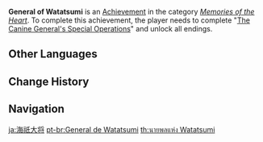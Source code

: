 {{Achievement Infobox
|title        = 
|id           = 84125
|order id     = 6800
|category     = Memories of the Heart
|description  = Complete "[[The Canine General's Special Operations]]" and unlock all endings.
|requirements = 
|primogems    = 20
|tracking     = 
|quest        = The Canine General's Special Operations
|topic        = 
}}
'''General of Watatsumi''' is an [[Achievement]] in the category ''[[Memories of the Heart]]''. To complete this achievement, the player needs to complete "[[The Canine General's Special Operations]]" and unlock all endings.
<!--
==Trivia==

==Video Guides==
{{EVT
|video1   = 
|caption1 = 
}}
-->
==Other Languages==
{{Other Languages
|en      = General of Watatsumi
|zhs     = 海祇大将
|zhs_rm  = Hǎiqí Dàjiàng
|zht     = 海祇大將
|zht_rm  = Hǎiqí Dàjiàng
|zh_tl   = General of Watatsumi
|ja      = 海祇大将
|ja_rm   = Watatsumi Taishou
|ja_tl   = General of Watatsumi
|ko      = 와타츠미 대장
|ko_rm   = Watacheumi Daejang
|ko_tl   = General of Watatsumi
|es      = General de Watatsumi
|es_tl   = General of Watatsumi
|fr      = Général de Watatsumi
|fr_tl   = General of Watatsumi
|ru      = Генерал Ватацуми
|ru_tl   = General of Watatsumi
|th      = นายพลแห่ง Watatsumi
|th_rm   = Nai-phon haeng Watatsumi
|th_tl   = General of Watatsumi
|vi      = Đại Tướng Watatsumi
|vi_tl   = 
|de      = General von Watatsumi
|de_tl   = General of Watatsumi
|id      = Jenderal Watatsumi
|id_tl   = General of Watatsumi
|pt      = General de Watatsumi
|pt_tl   = General of Watatsumi
|tr      = Watatsumi Generali
|tr_tl   = 
|it      = Generale di Watatsumi
|it_tl   = General of Watatsumi
}}

==Change History==
{{Change History|2.3}}
<!--
==References==
{{Reflist}}
-->
==Navigation==
{{Achievement Navbox|Memories of the Heart}}

[[ja:海祇大将]]
[[pt-br:General de Watatsumi]]
[[th:นายพลแห่ง Watatsumi]]